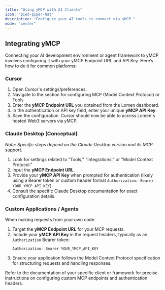 ```yaml
---
title: "Using yMCP with AI Clients"
icon: "pied-piper-hat"
description: "Configure your AI tools to connect via yMCP."
mode: "center"
---
```


## Integrating yMCP

Connecting your AI development environment or agent framework to yMCP involves configuring it with your yMCP Endpoint URL and API Key. Here’s how to do it for common platforms:

### Cursor

1.  Open Cursor's settings/preferences.
2.  Navigate to the section for configuring MCP (Model Context Protocol) or Tools.
3.  Enter the **yMCP Endpoint URL** you obtained from the Lomen dashboard.
4.  In the authentication or API key field, enter your unique **yMCP API Key**.
5.  Save the configuration. Cursor should now be able to access Lomen's hosted Web3 servers via yMCP.

### Claude Desktop (Conceptual)

_Note: Specific steps depend on the Claude Desktop version and its MCP support._

1.  Look for settings related to "Tools," "Integrations," or "Model Context Protocol."
2.  Input the **yMCP Endpoint URL**.
3.  Provide your **yMCP API Key** when prompted for authentication (likely using a Bearer token or custom header format `Authorization: Bearer YOUR_YMCP_API_KEY`).
4.  Consult the specific Claude Desktop documentation for exact configuration details.

### Custom Applications / Agents

When making requests from your own code:

1.  Target the **yMCP Endpoint URL** for your MCP requests.
2.  Include your **yMCP API Key** in the request headers, typically as an `Authorization` Bearer token:
    ```
    Authorization: Bearer YOUR_YMCP_API_KEY
    ```
3.  Ensure your application follows the Model Context Protocol specification for structuring requests and handling responses.

Refer to the documentation of your specific client or framework for precise instructions on configuring custom MCP endpoints and authentication headers.
